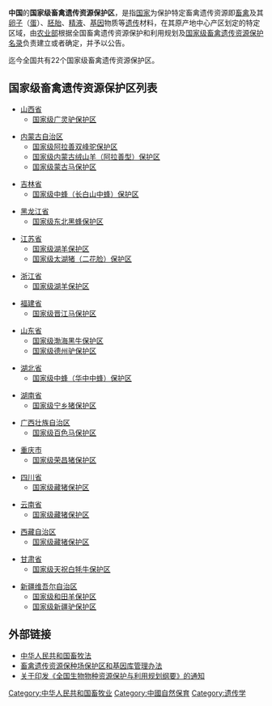'''中国'''的'''国家级畜禽遗传资源保护区'''，是指[[中华人民共和国|国家]]为保护特定畜禽遗传资源即[[家畜|畜]][[家禽|禽]]及其[[卵子|卵子]]（[[蛋|蛋]]）、[[胚胎|胚胎]]、[[精液|精液]]、[[基因|基因]]物质等[[遗传|遗传]]材料，在其原产地中心产区划定的特定区域，由[[中华人民共和国农业部|农业部]]根据全国畜禽遗传资源保护和利用规划及[[国家级畜禽遗传资源保护名录|国家级畜禽遗传资源保护名录]]负责建立或者确定，并予以公告。

迄今全国共有22个国家级畜禽遗传资源保护区。

==国家级畜禽遗传资源保护区列表==
*[[山西省|山西省]]
**[[国家级广灵驴保护区|国家级广灵驴保护区]]

*[[内蒙古自治区|内蒙古自治区]]
**[[国家级阿拉善双峰驼保护区|国家级阿拉善双峰驼保护区]]
**[[国家级内蒙古绒山羊（阿拉善型）保护区|国家级内蒙古绒山羊（阿拉善型）保护区]]
**[[国家级蒙古马保护区|国家级蒙古马保护区]]

*[[吉林省|吉林省]]
**[[国家级中蜂（长白山中蜂）保护区|国家级中蜂（长白山中蜂）保护区]]

*[[黑龙江省|黑龙江省]]
**[[国家级东北黑蜂保护区|国家级东北黑蜂保护区]]

*[[江苏省|江苏省]]
**[[国家级湖羊保护区|国家级湖羊保护区]]
**[[国家级太湖猪（二花脸）保护区|国家级太湖猪（二花脸）保护区]]

*[[浙江省|浙江省]]
**[[国家级湖羊保护区|国家级湖羊保护区]]

*[[福建省|福建省]]
**[[国家级晋江马保护区|国家级晋江马保护区]]

*[[山东省|山东省]]
**[[国家级渤海黑牛保护区|国家级渤海黑牛保护区]]
**[[国家级德州驴保护区|国家级德州驴保护区]]

*[[湖北省|湖北省]]
**[[国家级中蜂（华中中蜂）保护区|国家级中蜂（华中中蜂）保护区]]

*[[湖南省|湖南省]]
**[[国家级宁乡猪保护区|国家级宁乡猪保护区]]

*[[广西壮族自治区|广西壮族自治区]]
**[[国家级百色马保护区|国家级百色马保护区]]

*[[重庆市|重庆市]]
**[[国家级荣昌猪保护区|国家级荣昌猪保护区]]

*[[四川省|四川省]]
**[[国家级藏猪保护区|国家级藏猪保护区]]

*[[云南省|云南省]]
**[[国家级藏猪保护区|国家级藏猪保护区]]

*[[西藏自治区|西藏自治区]]
**[[国家级藏猪保护区|国家级藏猪保护区]]

*[[甘肃省|甘肃省]]
**[[国家级天祝白牦牛保护区|国家级天祝白牦牛保护区]]

*[[新疆维吾尔自治区|新疆维吾尔自治区]]
**[[国家级和田羊保护区|国家级和田羊保护区]]
**[[国家级新疆驴保护区|国家级新疆驴保护区]]

==外部链接==
*[http://www.gov.cn/ziliao/flfg/2005-12/29/content_141833.htm 中华人民共和国畜牧法]{{Wayback|url=http://www.gov.cn/ziliao/flfg/2005-12/29/content_141833.htm |date=20080327073403 }}
*[https://web.archive.org/web/20090414113903/http://www.sipo.gov.cn/sipo2008/ztzl/ywzt/yczyhctzsbh/zlk/gnlf/200804/t20080411_374221.html 畜禽遗传资源保种场保护区和基因库管理办法]
*[http://www.sepa.gov.cn/info/gw/huangfa/200710/t20071031_112396.htm 关于印发《全国生物物种资源保护与利用规划纲要》的通知]{{dead link|date=2017年12月 |bot=InternetArchiveBot |fix-attempted=yes }}


{{中国保护区列表}}
[[Category:中华人民共和国畜牧业|Category:中华人民共和国畜牧业]]
[[Category:中國自然保育|Category:中國自然保育]]
[[Category:遗传学|Category:遗传学]]